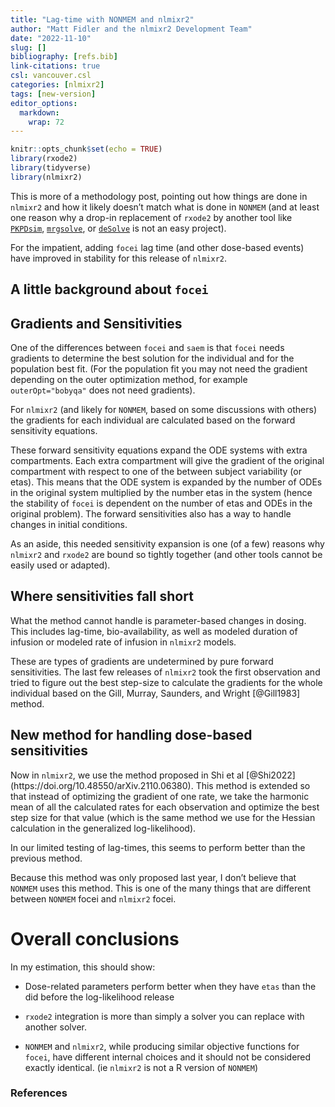 ```yaml
---
title: "Lag-time with NONMEM and nlmixr2"
author: "Matt Fidler and the nlmixr2 Development Team"
date: "2022-11-10"
slug: []
bibliography: [refs.bib]
link-citations: true
csl: vancouver.csl
categories: [nlmixr2]
tags: [new-version]
editor_options: 
  markdown: 
    wrap: 72
---
```


```r
knitr::opts_chunk$set(echo = TRUE)
library(rxode2)
library(tidyverse)
library(nlmixr2)
```

This is more of a methodology post, pointing out how things are done
in `nlmixr2` and how it likely doesn't match what is done in `NONMEM`
(and at least one reason why a drop-in replacement of `rxode2` by
another tool like [`PKPDsim`](https://github.com/InsightRX/PKPDsim), [`mrgsolve`](https://github.com/metrumresearchgroup/mrgsolve), or [`deSolve`](http://desolve.r-forge.r-project.org/) is not an easy
project). 

For the impatient, adding `focei` lag time (and other dose-based
events) have improved in stability for this release of `nlmixr2`.

## A little background about `focei`

## Gradients and Sensitivities

One of the differences between `focei` and `saem` is that `focei`
needs gradients to determine the best solution for the individual and
for the population best fit.  (For the population fit you may not need
the gradient depending on the outer optimization method, for example
`outerOpt="bobyqa"` does not need gradients).

For `nlmixr2` (and likely for `NONMEM`, based on some discussions with
others) the gradients for each individual are calculated based on the
forward sensitivity equations.

These forward sensitivity equations expand the ODE systems with extra
compartments.  Each extra compartment will give the gradient of the
original compartment with respect to one of the between subject
variability (or etas).  This means that the ODE system is expanded by
the number of ODEs in the original system multiplied by the number
etas in the system (hence the stability of `focei` is dependent on the
number of etas and ODEs in the original problem).  The forward
sensitivities also has a way to handle changes in initial conditions.

As an aside, this needed sensitivity expansion is one (of a few)
reasons why `nlmixr2` and `rxode2` are bound so tightly together (and
other tools cannot be easily used or adapted).

## Where sensitivities fall short

What the method cannot handle is parameter-based changes in dosing.
This includes lag-time, bio-availability, as well as modeled duration
of infusion or modeled rate of infusion in `nlmixr2` models.

These are types of gradients are undetermined by pure forward
sensitivities.  The last few releases of `nlmixr2` took the first
observation and tried to figure out the best step-size to calculate
the gradients for the whole individual based on the Gill, Murray,
Saunders, and Wright [@Gill1983] method.

## New method for handling dose-based sensitivities

Now in `nlmixr2`, we use the method proposed in Shi et al [@Shi2022] 
(https://doi.org/10.48550/arXiv.2110.06380).  This method is extended
so that instead of optimizing the gradient of one rate, we take the
harmonic mean of all the calculated rates for each observation and
optimize the best step size for that value (which is the same method
we use for the Hessian calculation in the generalized log-likelihood).

In our limited testing of lag-times, this seems to perform better than
the previous method.

Because this method was only proposed last year, I don't believe that
`NONMEM` uses this method.  This is one of the many things that are
different between `NONMEM` focei and `nlmixr2` focei.

# Overall conclusions

In my estimation, this should show:

- Dose-related parameters perform better when they have `etas` than
  the did before the log-likelihood release
  
- `rxode2` integration is more than simply a solver you can replace
  with another solver.
  
- `NONMEM` and `nlmixr2`, while producing similar objective functions
  for `focei`, have different internal choices and it should not be
  considered exactly identical. (ie `nlmixr2` is not a R version of
  `NONMEM`)

### References



